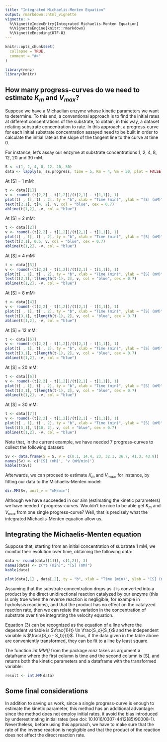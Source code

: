 ```yaml
---
title: "Integrated Michaelis-Menten Equation"
output: rmarkdown::html_vignette
vignette: >
  %\VignetteIndexEntry{Integrated Michaelis-Menten Equation}
  %\VignetteEngine{knitr::rmarkdown}
  %\VignetteEncoding{UTF-8}
---
```


```r
knitr::opts_chunk$set(
  collapse = TRUE,
  comment = "#>"
)
```

```r
library(renz)
library(knitr)
```

## How many progress-curves do we need to estimate $K_m$ and $V_{max}$?

Suppose we have a Michaelian enzyme whose kinetic parameters we want to determine. To this end, a conventional approach is to find the initial rates at different concentrations of the substrate, to obtain, in this way, a dataset relating substrate concentration to rate. In this approach, a progress-curve for each initial substrate concentration assayed need to be built in order to calculate the initial rate as the slope of the tangent line to the curve at time 0. 

For instance, let's assay our enzyme at substrate concentrations 1, 2, 4, 8, 12, 20 and 30 mM.

```r
S <- c(1, 2, 4, 8, 12, 20, 30)
data <- lapply(S, sE.progress, time = 5, Km = 4, Vm = 50, plot = FALSE)
```

At [S] = 1 mM:

```r
t <- data[[1]]
v <- round(-(t[2,2] - t[1,2])/(t[2,1] - t[1,1]), 1)
plot(t[ , 1], t[ , 2], ty = "b", xlab = "Time (min)", ylab = "[S] (mM)")
text(t[2,1], t[4, 2], v, col = "blue", cex = 0.7)
abline(t[1,2], -v, col = "blue")
```

At [S] = 2 mM:

```r
t <- data[[2]]
v <- round(-(t[2,2] - t[1,2])/(t[2,1] - t[1,1]), 1)
plot(t[ , 1], t[ , 2], ty = "b", xlab = "Time (min)", ylab = "[S] (mM)")
text(t[2,1], 0.5, v, col = "blue", cex = 0.7)
abline(t[1,2], -v, col = "blue")
```

At [S] = 4 mM:

```r
t <- data[[3]]
v <- round(-(t[2,2] - t[1,2])/(t[2,1] - t[1,1]), 1)
plot(t[ , 1], t[ , 2], ty = "b", xlab = "Time (min)", ylab = "[S] (mM)")
text(t[2,1], t[length(t-1), 2], v, col = "blue", cex = 0.7)
abline(t[1,2], -v, col = "blue")
```

At [S] = 8 mM:

```r
t <- data[[4]]
v <- round(-(t[2,2] - t[1,2])/(t[2,1] - t[1,1]), 1)
plot(t[ , 1], t[ , 2], ty = "b", xlab = "Time (min)", ylab = "[S] (mM)")
text(t[3,1], t[length(t-1), 2], v, col = "blue", cex = 0.7)
abline(t[1,2], -v, col = "blue")
```

At [S] = 12 mM:

```r
t <- data[[5]]
v <- round(-(t[2,2] - t[1,2])/(t[2,1] - t[1,1]), 1)
plot(t[ , 1], t[ , 2], ty = "b", xlab = "Time (min)", ylab = "[S] (mM)")
text(t[3,1], t[length(t-1), 2], v, col = "blue", cex = 0.7)
abline(t[1,2], -v, col = "blue")
```


At [S] = 20 mM:

```r
t <- data[[6]]
v <- round(-(t[2,2] - t[1,2])/(t[2,1] - t[1,1]), 1)
plot(t[ , 1], t[ , 2], ty = "b", xlab = "Time (min)", ylab = "[S] (mM)")
text(t[3,1], t[length(t-1), 2], v, col = "blue", cex = 0.7)
abline(t[1,2], -v, col = "blue")
```

At [S] = 30 mM:

```r
t <- data[[7]]
v <- round(-(t[2,2] - t[1,2])/(t[2,1] - t[1,1]), 1)
plot(t[ , 1], t[ , 2], ty = "b", xlab = "Time (min)", ylab = "[S] (mM)")
text(t[5,1], t[10, 2], v, col = "blue", cex = 0.7)
abline(t[1,2], -v, col = "blue")
```


Note that, in the current example, we have needed 7 progress-curves to collect the following dataset:

```r
Sv <- data.frame(S = S, v = c(8.1, 14.4, 23, 32.1, 36.7, 41.3, 43.9))
names(Sv) <- c('[S] (mM)', 'v (mM/min)')
kable(t(Sv))
```

Afterwards, we can proceed to estimate $K_m$ and $V_{max}$, for instance, by fitting our data to the Michaelis-Menten model:

```r
dir.MM(Sv, unit_v = "mM/min")
```
Although we have succeeded in our aim (estimating the kinetic parameters) we have needed 7 progress-curves. Wouldn't be nice to be able get $K_m$ and $V_{max}$ from one single progress-curve? Well, that is precisely what the integrated Michaelis-Menten equation allow us.

## Integrating the Michaelis-Menten equation

Suppose that, starting from an initial concentration of substrate 1 mM, we monitor their evolution over time, obtaining the following data:

```r
data <- round(data[[1]][, c(1,2)], 3)
names(data) <- c("t (min)", "[S] (mM)")
kable(data)
```



```r
plot(data[,1] , data[,2], ty = "b", xlab = "Time (min)", ylab = "[S] (mM)")
```

Assuming that the substrate concentration drops as it is converted into a product by the direct unidirectional reaction catalyzed by our enzyme (this is only true when the reverse reaction is negligible, for example in hydrolysis reactions), and that the product has no effect on the catalyzed reaction rate, then we can relate the variation in the concentration of substrate over time integrating the velocity equation.

\begin{equation}
\tag{1}
v = \frac{-d[S]}{dt} = V_{max} \frac{[S]}{[S] + K_m}
\end{equation}

\begin{equation}
\tag{2}
\int_{S_o}^{S_t} \frac{[S] + K_m}{[S]} d[S] = -\int_{0}^t V_{max} dt
\end{equation}

\begin{equation}
\tag{3}
\frac{1}{t} \ln \frac{S_o}{S_t} = - \frac{1}{K_m} \frac{(S_o - S_t)}{t} + \frac{V_{max}}{K_m}
\end{equation}

Equation (3) can be recognized as the equation of a line where the dependent variable is $\frac{1}{t} \ln \frac{S_o}{S_t}$ and the independent variable is $\frac{(S_o - S_t)}{t}$. Thus, if the data given in the table above are conveniently transformed, they can be fit to a line by least square. 

The function *int.MM()* from the package *renz* takes as argument a dataframe where the first column is time and the second column is [S], and returns both the kinetic parameters and a dataframe with the transformed variable:

```r
result <- int.MM(data)
```

## Some final considerations

In addition to saving us work, since a single progress-curve is enough to estimate the kinetic parameter, this method has an additional advantage: since the method does not employ initial rates, it avoid the bias introduced by underestimating initial rates (see doi: 10.1016/0307-4412(85)90008-1). Nevertheless, before using this approach, we have to make sure that the rate of the inverse reaction is negligible and that the product of the reaction does not affect the direct reaction rate. 



